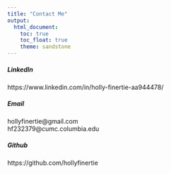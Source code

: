 ```yaml
---
title: "Contact Me"
output: 
  html_document:
    toc: true
    toc_float: true
    theme: sandstone
---
```


##### LinkedIn  
https://www.linkedin.com/in/holly-finertie-aa944478/

##### Email   
hollyfinertie@gmail.com  
hf232379@cumc.columbia.edu

##### Github  
https://github.com/hollyfinertie



